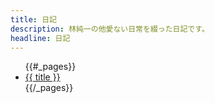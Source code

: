```yaml
---
title: 日記
description: 林純一の他愛ない日常を綴った日記です。
headline: 日記
---
```

<ul>
  {{#_pages}}
  <li><a href="{{ url }}">{{ title }}</a></li>
  {{/_pages}}
</ul>